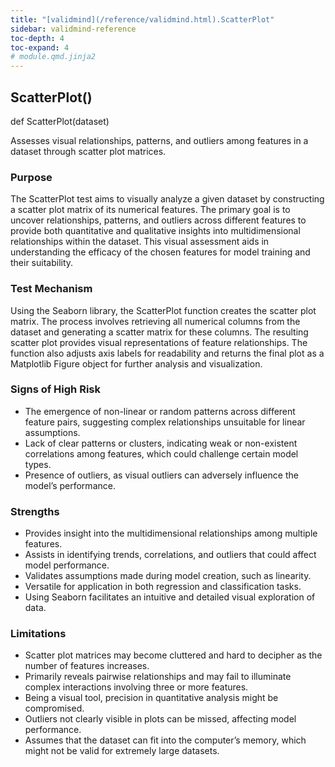 ```yaml
---
title: "[validmind](/reference/validmind.html).ScatterPlot"
sidebar: validmind-reference
toc-depth: 4
toc-expand: 4
# module.qmd.jinja2
---
```


<!-- function.qmd.jinja2 -->

## ScatterPlot[()]{.muted}

<!-- signatures.jinja2 -->

::: {.signature}

<span class="kw">def</span> <span class="name">ScatterPlot</span>(<span class="param"><span class="n">dataset</span></span>)</span>

:::

<!-- docstring.jinja2 -->

Assesses visual relationships, patterns, and outliers among features in a dataset through scatter plot matrices.

### Purpose

The ScatterPlot test aims to visually analyze a given dataset by constructing a scatter plot matrix of its numerical features. The primary goal is to uncover relationships, patterns, and outliers across different features to provide both quantitative and qualitative insights into multidimensional relationships within the dataset. This visual assessment aids in understanding the efficacy of the chosen features for model training and their suitability.

### Test Mechanism

Using the Seaborn library, the ScatterPlot function creates the scatter plot matrix. The process involves retrieving all numerical columns from the dataset and generating a scatter matrix for these columns. The resulting scatter plot provides visual representations of feature relationships. The function also adjusts axis labels for readability and returns the final plot as a Matplotlib Figure object for further analysis and visualization.

### Signs of High Risk

- The emergence of non-linear or random patterns across different feature pairs, suggesting complex relationships unsuitable for linear assumptions.
- Lack of clear patterns or clusters, indicating weak or non-existent correlations among features, which could challenge certain model types.
- Presence of outliers, as visual outliers can adversely influence the model's performance.

### Strengths

- Provides insight into the multidimensional relationships among multiple features.
- Assists in identifying trends, correlations, and outliers that could affect model performance.
- Validates assumptions made during model creation, such as linearity.
- Versatile for application in both regression and classification tasks.
- Using Seaborn facilitates an intuitive and detailed visual exploration of data.

### Limitations

- Scatter plot matrices may become cluttered and hard to decipher as the number of features increases.
- Primarily reveals pairwise relationships and may fail to illuminate complex interactions involving three or more features.
- Being a visual tool, precision in quantitative analysis might be compromised.
- Outliers not clearly visible in plots can be missed, affecting model performance.
- Assumes that the dataset can fit into the computer's memory, which might not be valid for extremely large datasets.
